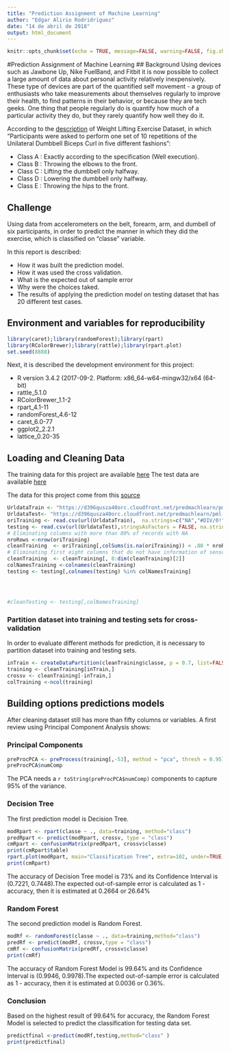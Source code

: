 ---
title: "Prediction Assignment of Machine Learning"
author: "Edgar Alirio Rodridriguez"
date: "14 de abril de 2018"
output: html_document
---

```{r setup, include=FALSE}
knitr::opts_chunk$set(echo = TRUE, message=FALSE, warning=FALSE, fig.show = "asis", fig.keep = "all", cache=TRUE)
```

#Prediction Assignment of Machine Learning
## Background
Using devices such as Jawbone Up, Nike FuelBand, and Fitbit it is now possible to collect a large amount of data about personal activity relatively inexpensively. These type of devices are part of the quantified self movement - a group of enthusiasts who take measurements about themselves regularly to improve their health, to find patterns in their behavior, or because they are tech geeks. One thing that people regularly do is quantify how much of a particular activity they do, but they rarely quantify how well they do it. 

According to the [description](http://groupware.les.inf.puc-rio.br/work.jsf?p1=11201) of Weight Lifting Exercise Dataset, in which "Participants were asked to perform one set of 10 repetitions of the Unilateral Dumbbell Biceps Curl in five different fashions": <p>
* Class A : Exactly according to the specification (Well execution). 
* Class B : Throwing the elbows to the front.
* Class C : Lifting the dumbbell only halfway. 
* Class D : Lowering the dumbbell only halfway.
* Class E : Throwing the hips to the front. 

## Challenge
Using data from accelerometers on the belt, forearm, arm, and dumbell of six participants, in order to predict the manner in which they did the exercise, which is classified on  "classe" variable.

In this report is described:<p>
* How it was built the prediction model. 
* How it was used the cross validation.
* What is the expected out of sample error 
* Why were the choices taked. 
* The results of applying the prediction model on testing dataset that has 20 different test cases.

## Environment and variables for reproducibility
```{r preparation}
library(caret);library(randomForest);library(rpart)
library(RColorBrewer);library(rattle);library(rpart.plot)
set.seed(8888)
```
Next, it is described the development environment for this project:<p>
* R version 3.4.2 (2017-09-2. Platform: x86_64-w64-mingw32/x64 (64-bit)
* rattle_5.1.0         
* RColorBrewer_1.1-2   
* rpart_4.1-11         
* randomForest_4.6-12 
* caret_6.0-77         
* ggplot2_2.2.1        
* lattice_0.20-35   

## Loading and Cleaning Data
The training data for this project are available [here](https://d396qusza40orc.cloudfront.net/predmachlearn/pml-training.csv)
The test data are available [here](https://d396qusza40orc.cloudfront.net/predmachlearn/pml-testing.csv)

The data for this project come from this [source](http:/groupware.les.inf.puc-rio.br/har)

```{r loading_data}
UrldataTrain <- "https://d396qusza40orc.cloudfront.net/predmachlearn/pml-training.csv"
UrldataTest<- "https://d396qusza40orc.cloudfront.net/predmachlearn/pml-testing.csv"
oriTraining <- read.csv(url(UrldataTrain),  na.strings=c("NA","#DIV/0!",""))
testing <- read.csv(url(UrldataTest),stringsAsFactors = FALSE, na.strings=c("NA","#DIV/0!",""))
# Eliminating columns with more than 80% of records with NA
nroRows <-nrow(oriTraining)
cleanTraining  <- oriTraining[,colSums(is.na(oriTraining)) < .80 * nroRows]
# Eliminating first eight columns that do not have information of sensors
cleanTraining  <- cleanTraining[, 8:dim(cleanTraining)[2]]
colNamesTraining <-colnames(cleanTraining)
testing <- testing[,colnames(testing) %in% colNamesTraining]




#cleanTesting <- testing[,colNamesTraining]
```
### Partition dataset into training and testing sets for cross-validation
In order to evaluate different methods for prediction, it is necessary to partition dataset into training and testing sets.

```{r partition}   
inTrain <- createDataPartition(cleanTraining$classe, p = 0.7, list=FALSE)
training <- cleanTraining[inTrain,]
crossv <- cleanTraining[-inTrain,]
colTraining <-ncol(training)
```

## Building options predictions models
After cleaning dataset still has more than fifty columns or variables. A first review using Principal Component Analysis shows:

### Principal Components 
```{r pca}  
preProcPCA <- preProcess(training[,-53], method = "pca", thresh = 0.95)
preProcPCA$numComp
```  
The PCA needs a `r toString(preProcPCA$numComp)` components to capture 95% of the variance.

### Decision Tree
The first prediction model is Decision Tree.
```{r decision_tree}   
modRpart <- rpart(classe ~ ., data=training, method="class")
predRpart <- predict(modRpart, crossv, type = "class")
cmRpart <- confusionMatrix(predRpart, crossv$classe)
print(cmRpart$table)
rpart.plot(modRpart, main="Classification Tree", extra=102, under=TRUE, faclen=0)
print(cmRpart)
```
The accuracy of Decision Tree model is 73% and its Confidence Interval is (0.7221, 0.7448).The expected out-of-sample error is calculated as 1 - accuracy, then it is estimated at 0.2664 or 26.64%


### Random Forest
The second prediction model is Random Forest.
```{r Random Forest} 
modRf <- randomForest(classe ~ ., data=training,method="class")
predRf <- predict(modRf, crossv,type = "class")
cmRf <- confusionMatrix(predRf, crossv$classe)
print(cmRf)

```
The accuracy of Random Forest Model is 99.64% and its Confidence Interval is (0.9946, 0.9978).The expected out-of-sample error is calculated as 1 - accuracy, then it is estimated at 0.0036 or 0.36%.

### Conclusion
Based on the highest result of  99.64%  for accuracy, the Random Forest Model is selected to predict the classification for testing data set.

```{r Final_prediction} 
predictfinal <-predict(modRf,testing,method="class" )
print(predictfinal)
```

